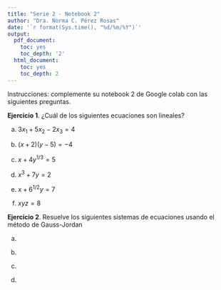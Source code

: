 ---
title: "Serie 2 - Notebook 2"
author: "Dra. Norma C. Pérez Rosas"
date: '`r format(Sys.time(), "%d/%m/%Y")`'
output:
  pdf_document:
    toc: yes
    toc_depth: '2'
  html_document:
    toc: yes
    toc_depth: 2
---

Instrucciones: complemente su notebook 2 de Google colab  con las siguientes preguntas.

**Ejercicio 1**. ¿Cuál de los siguientes ecuaciones son lineales?

a) $3x_{1}+5x_{2}-2x_3=4$

b) $(x+2)(y-5)=-4$

c) $x+4y^{1/3}=5$

d) $x^3+7y=2$

e) $x+6^{1/2}y=7$

f) $xyz=8$

**Ejercicio 2**. Resuelve los siguientes sistemas de ecuaciones usando el método de Gauss-Jordan 

a)
\begin{alignat*}{5}
   x &  {}-{} & 3y {}+{} & 6z  & {}={} & -1  \\
  2x &  {}-{} & 5y {}+{} & 10z  & {}={} & 0  \\
   3x &  {}-{} & 8y {}+{} & 17z  & {}={} & 1  \\
\end{alignat*}


b)
\begin{alignat*}{5}
   x &  {}+{} & y {}+{} & z  & {}={} & 0  \\
  12x &  {}+{} & 2y {}-{} & 3z  & {}={} & 5  \\
   3x &  {}+{} & 4y {}+{} & z  & {}={} & -4  \\
\end{alignat*}

c)
\begin{alignat*}{5}
   4x &  {}+{} & 2y {}+{} & z  & {}={} & 11  \\
    x &  {}-{} &  y {}-{} & z  & {}={} & -4  \\
    x &  {}+{} &  y {}+{} & z  & {}={} & 6  \\
\end{alignat*}


d)
\begin{alignat*}{5}
    x &  {}+{} &  y {}+{} & z  & {}={} & 2  \\
    2x &  {}-{} &  y {}+{} & z  & {}={} & 0  \\
    x &  {}+{} &  2y {}-{} & z  & {}={} & 4  \\
\end{alignat*}

